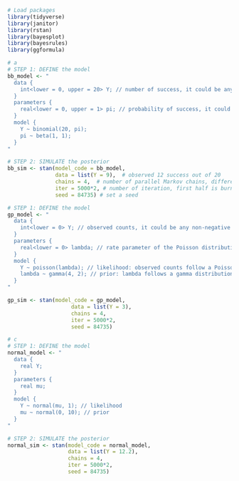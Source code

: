 ```r
# Load packages
library(tidyverse)
library(janitor)
library(rstan)
library(bayesplot)
library(bayesrules)
library(ggformula)
```

```r
# a
# STEP 1: DEFINE the model
bb_model <- "
  data {
    int<lower = 0, upper = 20> Y; // number of success, it could be any integer between 0 and 10
  }
  parameters {
    real<lower = 0, upper = 1> pi; // probability of success, it could be any real number between 0 and 1
  }
  model {
    Y ~ binomial(20, pi);
    pi ~ beta(1, 1);
  }
"
```

```r
# STEP 2: SIMULATE the posterior
bb_sim <- stan(model_code = bb_model, 
               data = list(Y = 9),  # observed 12 success out of 20
               chains = 4,  # number of parallel Markov chains, different number of pi
               iter = 5000*2, # number of iteration, first half is burn-in
               seed = 84735) # set a seed
```

```r
# STEP 1: DEFINE the model
gp_model <- "
  data {
    int<lower = 0> Y; // observed counts, it could be any non-negative integers
  }
  parameters {
    real<lower = 0> lambda; // rate parameter of the Poisson distribution, it could be any non-negative real number
  }
  model {
    Y ~ poisson(lambda); // likelihood: observed counts follow a Poisson distribution with rate parameter lambda
    lambda ~ gamma(4, 2); // prior: lambda follows a gamma distribution with shape 4 and rate 2
  }
"
```

```r
gp_sim <- stan(model_code = gp_model, 
                    data = list(Y = 3),  
                    chains = 4,  
                    iter = 5000*2, 
                    seed = 84735)
```

```r
# c
# STEP 1: DEFINE the model
normal_model <- "
  data {
    real Y;
  }
  parameters {
    real mu;
  }
  model {
    Y ~ normal(mu, 1); // likelihood
    mu ~ normal(0, 10); // prior
  }
"
```

```r
# STEP 2: SIMULATE the posterior
normal_sim <- stan(model_code = normal_model, 
                   data = list(Y = 12.2),  
                   chains = 4,  
                   iter = 5000*2, 
                   seed = 84735)
```

